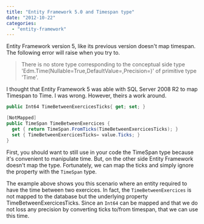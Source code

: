 ```yaml
---
title: "Entity Framework 5.0 and Timespan type"
date: "2012-10-22"
categories: 
  - "entity-framework"
---
```


Entity Framework version 5, like its previous version doesn't map timespan. The following error will raise when you try to.

> There is no store type corresponding to the conceptual side type 'Edm.Time(Nullable=True,DefaultValue=,Precision=)' of primitive type 'Time'.

I thought that Entity Framework 5 was able with SQL Server 2008 R2 to map Timespan to Time. I was wrong. However, theirs a work around.


```csharp
public Int64 TimeBetweenExercicesTicks{ get; set; }

[NotMapped] 
public TimeSpan TimeBetweenExercices { 
  get { return TimeSpan.FromTicks(TimeBetweenExercicesTicks); } 
  set { TimeBetweenExercicesTicks= value.Ticks; } 
} 
```

First, you should want to still use in your code the TimeSpan type because it's convenient to manipulate time. But, on the other side Entity Framework doesn't map the type. Fortunately, we can map the ticks and simply ignore the property with the `TimeSpan` type.

The example above shows you this scenario where an entity required to have the time between two exercices. In fact, the `TimeBetweenExercices` is not mapped to the database but the underlying property TimeBetweenExercicesTicks. Since an `Int64` can be mapped and that we do not loss any precision by converting ticks to/from timespan, that we can use this time.
